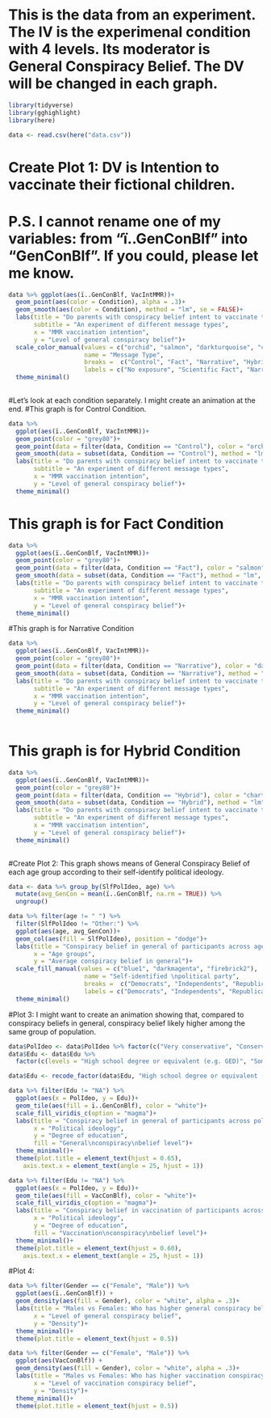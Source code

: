 # This is the data from an experiment. The IV is the experimenal condition with 4 levels. Its moderator is General Conspiracy Belief. The DV will be changed in each graph.

```r
library(tidyverse)
library(gghighlight)
library(here)
```

```r
data <- read.csv(here("data.csv"))
```

# Create Plot 1: DV is Intention to vaccinate their fictional children.
# P.S. I cannot rename one of my variables: from "ï..GenConBlf" into "GenConBlf". If you could, please let me know.

```r
data %>% ggplot(aes(ï..GenConBlf, VacIntMMR))+
  geom_point(aes(color = Condition), alpha = .3)+
  geom_smooth(aes(color = Condition), method = "lm", se = FALSE)+
  labs(title = "Do parents with conspiracy belief intent to vaccinate their child?",
       subtitle = "An experiment of different message types",
       x = "MMR vaccination intention",
       y = "Level of general conspiracy belief")+
  scale_color_manual(values = c("orchid", "salmon", "darkturquoise", "chartreuse3"),
                     name = "Message Type", 
                     breaks =  c("Control", "Fact", "Narrative", "Hybrid"),
                     labels = c("No exposure", "Scientific Fact", "Narrative", "Hybrid"))+
  theme_minimal()
  
```

#Let's look at each condition separately. I might create an animation at the end.
#This graph is for Control Condition.
```r
data %>% 
  ggplot(aes(ï..GenConBlf, VacIntMMR))+
  geom_point(color = "grey80")+
  geom_point(data = filter(data, Condition == "Control"), color = "orchid")+
  geom_smooth(data = subset(data, Condition == "Control"), method = "lm", color = "orchid", se = FALSE)+
  labs(title = "Do parents with conspiracy belief intent to vaccinate their child?",
       subtitle = "An experiment of different message types",
       x = "MMR vaccination intention",
       y = "Level of general conspiracy belief")+
  theme_minimal()
```

# This graph is for Fact Condition
```r
data %>% 
  ggplot(aes(ï..GenConBlf, VacIntMMR))+
  geom_point(color = "grey80")+
  geom_point(data = filter(data, Condition == "Fact"), color = "salmon")+
  geom_smooth(data = subset(data, Condition == "Fact"), method = "lm", color = "salmon", se = FALSE)+
  labs(title = "Do parents with conspiracy belief intent to vaccinate their child?",
       subtitle = "An experiment of different message types",
       x = "MMR vaccination intention",
       y = "Level of general conspiracy belief")+
  theme_minimal()
```

#This graph is for Narrative Condition
```r
data %>% 
  ggplot(aes(ï..GenConBlf, VacIntMMR))+
  geom_point(color = "grey80")+
  geom_point(data = filter(data, Condition == "Narrative"), color = "darkturquoise")+
  geom_smooth(data = subset(data, Condition == "Narrative"), method = "lm", color = "darkturquoise", se = FALSE)+
  labs(title = "Do parents with conspiracy belief intent to vaccinate their child?",
       subtitle = "An experiment of different message types",
       x = "MMR vaccination intention",
       y = "Level of general conspiracy belief")+
  theme_minimal()
  
```
# This graph is for Hybrid Condition
```r
data %>% 
  ggplot(aes(ï..GenConBlf, VacIntMMR))+
  geom_point(color = "grey80")+
  geom_point(data = filter(data, Condition == "Hybrid"), color = "chartreuse3")+
  geom_smooth(data = subset(data, Condition == "Hybrid"), method = "lm", color = "chartreuse3", se = FALSE)+
  labs(title = "Do parents with conspiracy belief intent to vaccinate their child?",
       subtitle = "An experiment of different message types",
       x = "MMR vaccination intention",
       y = "Level of general conspiracy belief")+
  theme_minimal()
  
```


#Create Plot 2: This graph shows means of General Conspiracy Belief of each age group according to their self-identify political ideology.

```r
data <- data %>% group_by(SlfPolIdeo, age) %>% 
  mutate(avg_GenCon = mean(ï..GenConBlf, na.rm = TRUE)) %>% 
  ungroup()
```


```r
data %>% filter(age != " ") %>% 
  filter(SlfPolIdeo != "Other:") %>% 
  ggplot(aes(age, avg_GenCon))+
  geom_col(aes(fill = SlfPolIdeo), position = "dodge")+
  labs(title = "Conspiracy belief in general of participants across age and political party",
       x = "Age groups",
       y = "Average conspiracy belief in general")+
  scale_fill_manual(values = c("blue1", "darkmagenta", "firebrick2"),
                     name = "Self-identified \npolitical party", 
                     breaks =  c("Democrats", "Independents", "Republicans"),
                     labels = c("Democrats", "Independents", "Republicans"))+
  theme_minimal()
```

#Plot 3: I might want to create an animation showing that, compared to conspiracy beliefs in general, conspiracy belief likely higher among the same group of population.

```r
data$PolIdeo <- data$PolIdeo %>% factor(c("Very conservative", "Conservative", "Neither liberal nor conservative", "Liberal", "Very liberal"))
data$Edu <- data$Edu %>% 
  factor(c(levels = "High school degree or equivalent (e.g. GED)", "Some college, no degree", "Associate degree (e.g. AA, AS)", "Bachelor's degree (e.g. BA, BS)", "Master's degree (e.g., MA, MS, MEd)"))
```

```r
data$Edu <- recode_factor(data$Edu, "High school degree or equivalent (e.g. GED)" = "High school degree", "Some college, no degree" = "Some College, no degree", "Associate degree (e.g. AA, AS)" = "Associate's degree", "Bachelor's degree (e.g. BA, BS)" = "Bachelor's degree", "Master's degree (e.g., MA, MS, MEd)" = "Master's degree")
```

```r
data %>% filter(Edu != "NA") %>%  
  ggplot(aes(x = PolIdeo, y = Edu))+
  geom_tile(aes(fill = ï..GenConBlf), color = "white")+
  scale_fill_viridis_c(option = "magma")+
  labs(title = "Conspiracy belief in general of participants across political ideology and education",
       x = "Political ideology",
       y = "Degree of education",
       fill = "General\nconspiracy\nbelief level")+
  theme_minimal()+
  theme(plot.title = element_text(hjust = 0.65),
    axis.text.x = element_text(angle = 25, hjust = 1))
```
```r
data %>% filter(Edu != "NA") %>%  
  ggplot(aes(x = PolIdeo, y = Edu))+
  geom_tile(aes(fill = VacConBlf), color = "white")+
  scale_fill_viridis_c(option = "magma")+
  labs(title = "Conspiracy belief in vaccination of participants across political ideology and education",
       x = "Political ideology",
       y = "Degree of education",
       fill = "Vaccination\nconspiracy\nbelief level")+
  theme_minimal()+
  theme(plot.title = element_text(hjust = 0.60),
    axis.text.x = element_text(angle = 25, hjust = 1))
```

#Plot 4:
```r
data %>% filter(Gender == c("Female", "Male")) %>% 
  ggplot(aes(ï..GenConBlf)) +
  geom_density(aes(fill = Gender), color = "white", alpha = .3)+
  labs(title = "Males vs Females: Who has higher general conspiracy belief?",
       x = "Level of general conspiracy belief",
       y = "Density")+
  theme_minimal()+
  theme(plot.title = element_text(hjust = 0.5))
```

```r
data %>% filter(Gender == c("Female", "Male")) %>% 
  ggplot(aes(VacConBlf)) +
  geom_density(aes(fill = Gender), color = "white", alpha = .3)+
  labs(title = "Males vs Females: Who has higher vaccination conspiracy belief?",
       x = "Level of vaccination conspiracy belief",
       y = "Density")+
  theme_minimal()+
  theme(plot.title = element_text(hjust = 0.5))
```



